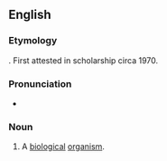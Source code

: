 ==English==

===Etymology===

{{prefix|bio|organism|lang=en}}.  First attested in scholarship circa 1970.

===Pronunciation===

* {{a|US}} {{IPA|baɪoʊˈoʊɹɡənɪzm|lang=en}}

===Noun===
{{en-noun}}

# A [[biological]] [[organism]].